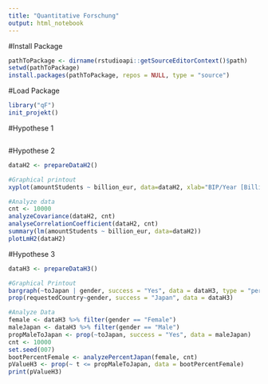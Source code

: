 ```yaml
---
title: "Quantitative Forschung"
output: html_notebook
---
```


#Install Package
```r
pathToPackage <- dirname(rstudioapi::getSourceEditorContext()$path)
setwd(pathToPackage)
install.packages(pathToPackage, repos = NULL, type = "source")
```

#Load Package
```r
library("qF")
init_projekt()
```

#Hypothese 1
```r

```

#Hypothese 2
```r
dataH2 <- prepareDataH2()

#Graphical printout
xyplot(amountStudents ~ billion_eur, data=dataH2, xlab="BIP/Year [Billion Euros]", ylab="Amount Students/Year", main="Scatterplot: Amount Students/Year ~ BIP/Year [Billion Euros]")

#Analyze data
cnt <- 10000
analyzeCovariance(dataH2, cnt)
analyseCorrelationCoefficient(dataH2, cnt)
summary(lm(amountStudents ~ billion_eur, data=dataH2))
plotLmH2(dataH2)

```

#Hypothese 3
```r
dataH3 <- prepareDataH3()

#Graphical Printout
bargraph(~toJapan | gender, success = "Yes", data = dataH3, type = "percent", main = "Barchart: Percentage Male and Female applying for Japan", xlab = "Applying for Japan", ylab = "Percentage")
prop(requestedCountry~gender, success = "Japan", data = dataH3)

#Analyze Data
female <- dataH3 %>% filter(gender == "Female")
maleJapan <- dataH3 %>% filter(gender == "Male")
propMaleToJapan <- prop(~toJapan, success = "Yes", data = maleJapan)
cnt <- 10000
set.seed(007)
bootPercentFemale <- analyzePercentJapan(female, cnt)
pValueH3 <- prop(~ t <= propMaleToJapan, data = bootPercentFemale)
print(pValueH3)
```

